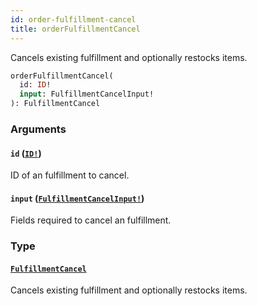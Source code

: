 ```yaml
---
id: order-fulfillment-cancel
title: orderFulfillmentCancel
---
```


Cancels existing fulfillment and optionally restocks items.

```graphql
orderFulfillmentCancel(
  id: ID!
  input: FulfillmentCancelInput!
): FulfillmentCancel

```

### Arguments

#### `id` ([`ID!`](/api-reference/scalars/id.mdx))

ID of an fulfillment to cancel.

#### `input` ([`FulfillmentCancelInput!`](/api-reference/inputs/fulfillment-cancel-input.mdx))

Fields required to cancel an fulfillment.

### Type

#### [`FulfillmentCancel`](/api-reference/objects/fulfillment-cancel.mdx)

Cancels existing fulfillment and optionally restocks items.
